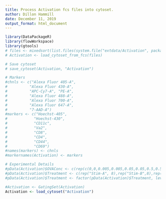 ```yaml
---
title: Process Activation fcs files into cytoset.
author: Dillon Hammill
date: December 11, 2019
output_format: html_document
---
```

```r
library(DataPackageR)
library(flowWorkspace)
library(gtools)
# files <- mixedsort(list.files(system.file("extdata/Activation", package = "CytoExploreRData"), full.names = TRUE))
# Activation <- load_cytoset_from_fcs(files)

# Save cytoset
# save_cytoset(Activation, "Activation")

# Markers
#chnls <- c("Alexa Fluor 405-A", 
#          "Alexa Fluor 430-A", 
#          "APC-Cy7-A", "PE-A", 
#          "Alexa Fluor 488-A", 
#          "Alexa Fluor 700-A", 
#          "Alexa Fluor 647-A", 
#          "7-AAD-A")
#markers <- c("Hoechst-405", 
#            "Hoechst-430", 
#            "CD11c", 
#            "Va2", 
#            "CD8", 
#            "CD4", 
#            "CD44", 
#            "CD69")
#names(markers) <- chnls
#markernames(Activation) <- markers

# Experimental Details
#pData(Activation)$OVAConc <- c(rep(c(0,0,0.005,0.005,0.05,0.05,0.5,0.5),4),0)
#pData(Activation)$Treatment <- c(rep("Stim-A", 8),rep("Stim-B",8),rep("Stim-C",8),rep("Stim-D",8),"NA")
#pData(Activation)$Treatment <- factor(pData(Activation)$Treatment, levels = c("Stim-A","Stim-B","Stim-C","Stim-D","NA"))

#Activation <- GatingSet(Activation)
Activation <- load_cytoset("Activation")
```
